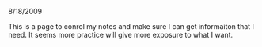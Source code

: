 8/18/2009 

This is a page to conrol my notes and make sure I can get informaiton that I need. It seems more practice will give more exposure to what I want. 
